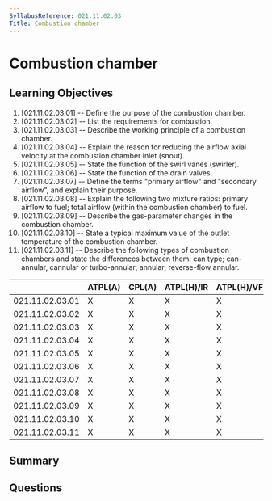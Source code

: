 ```yaml
---
SyllabusReference: 021.11.02.03
Title: Combustion chamber
---
```


# Combustion chamber

## Learning Objectives

1. [021.11.02.03.01] -- Define the purpose of the combustion chamber.
2. [021.11.02.03.02] -- List the requirements for combustion.
3. [021.11.02.03.03] -- Describe the working principle of a combustion chamber.
4. [021.11.02.03.04] -- Explain the reason for reducing the airflow axial
   velocity at the combustion chamber inlet (snout).
5. [021.11.02.03.05] -- State the function of the swirl vanes (swirler).
6. [021.11.02.03.06] -- State the function of the drain valves.
7. [021.11.02.03.07] -- Define the terms "primary airflow" and "secondary
   airflow", and explain their purpose.
8. [021.11.02.03.08] -- Explain the following two mixture ratios: primary
   airflow to fuel; total airflow (within the combustion chamber) to fuel.
9. [021.11.02.03.09] -- Describe the gas-parameter changes in the combustion
   chamber.
10. [021.11.02.03.10] -- State a typical maximum value of the outlet temperature
    of the combustion chamber.
11. [021.11.02.03.11] -- Describe the following types of combustion chambers and
    state the differences between them: can type; can-annular, cannular or
    turbo-annular; annular; reverse-flow annular.

|                 | ATPL(A) | CPL(A) | ATPL(H)/IR | ATPL(H)/VFR | CPL(H) | IR  | CBIR(A) |
| --------------- | ------- | ------ | ---------- | ----------- | ------ | --- | ------- |
| 021.11.02.03.01 | X       | X      | X          | X           | X      |     |         |
| 021.11.02.03.02 | X       | X      | X          | X           | X      |     |         |
| 021.11.02.03.03 | X       | X      | X          | X           | X      |     |         |
| 021.11.02.03.04 | X       | X      | X          | X           | X      |     |         |
| 021.11.02.03.05 | X       | X      | X          | X           | X      |     |         |
| 021.11.02.03.06 | X       | X      | X          | X           | X      |     |         |
| 021.11.02.03.07 | X       | X      | X          | X           | X      |     |         |
| 021.11.02.03.08 | X       | X      | X          | X           | X      |     |         |
| 021.11.02.03.09 | X       | X      | X          | X           | X      |     |         |
| 021.11.02.03.10 | X       | X      | X          | X           | X      |     |         |
| 021.11.02.03.11 | X       | X      | X          | X           | X      |     |         |

## Summary

## Questions
